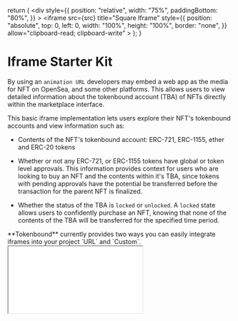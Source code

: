 

  return (
    <div
      style={{
        position: "relative",
        width: "75%",
        paddingBottom: "80%",
      }}
    >
      <iframe
        src={src}
        title="Square Iframe"
        style={{
          position: "absolute",
          top: 0,
          left: 0,
          width: "100%",
          height: "100%",
          border: "none",
        }}
        allow="clipboard-read; clipboard-write"
      ></iframe>
    </div>
  );
}

# Iframe Starter Kit

By using an `animation URL` developers may embed a web app as the media for NFT on OpenSea, and some other platforms. This allows users to view detailed information about the tokenbound account (TBA) of NFTs directly within the marketplace interface.

This basic iframe implementation lets users explore their NFT's tokenbound accounts and view information such as:

- Contents of the NFT's tokenbound account: ERC-721, ERC-1155, ether and ERC-20 tokens

- Whether or not any ERC-721, or ERC-1155 tokens have global or token level approvals. This information provides context for users who are looking to buy an NFT and the contents within it's TBA, since tokens with pending approvals have the potential be transferred before the transaction for the parent NFT is finalized.
- Whether the status of the TBA is `locked` or `unlocked`. A `locked` state allows users to confidently purchase an NFT, knowing that none of the contents of the TBA will be transferred for the specified time period.

<Callout emoji="✍🏽">
  **Tokenbound** currently provides two ways you can easily integrate iframes
  into your project `URL` and `Custom`.
</Callout>
<br />
<Iframe
  src={
    "https://iframe-tokenbound.vercel.app/0x26727ed4f5ba61d3772d1575bca011ae3aef5d36/1/1"
  }
/>
# URL Implementation

The `URL` method is recommended for NFT projects using static images for their artwork, and/or existing projects and wish to show their NFT's Tokenbound account.
This method requires updating the `animation_url` of your NFT's metadata to match this pattern:

```json
{
  "animation_url": "https://iframe-tokenbound.vercel.app/<contractAddress>/<tokenId>/<chainId>"
}
```

`contractAddress`: the contract address of the NFT collection you wish to display <br/>
`tokenId`: the token ID of the individual NFT to be rendered in the iframe <br />
`chainId`: the chain ID of where your NFT collection resides. The following tables shows currently supported chains.

| Network          | Chain ID |
| ---------------- | -------- |
| Ethereum Mainnet | 1        |
| Ethereum Goerli  | 5        |
| Polygon Mainnet  | 137      |
| Polygon Mumbai   | 80001    |
| Optimism Mainnet | 420      |

For example, using `token ID 1` from the `Sapienz` collection on mainnet `1`: [https://iframe-tokenbound.vercel.app/0x26727ed4f5ba61d3772d1575bca011ae3aef5d36/1/1](https://iframe-tokenbound.vercel.app/0x26727ed4f5ba61d3772d1575bca011ae3aef5d36/1/1)

<Callout emoji="✍🏽">
  The old url without the chain ID will still be supported. However to receive
  new features and UI updates, please point the `animation_url` to one of the
  chain IDs listed above.
</Callout>

This iframe implementation relies on Alchemy's indexer to render the NFT's media. If your project uses a custom API to render the NFT's media, us the custom implementation below.

# Custom Implementation

<Steps>

### Fork and clone the [iframe repo](https://github.com/tokenbound/iframe)

```bash copy
git clone git@github.com:githubUser/iframe.git
```

### Create a `.env.local` file and copy the variables from `.env.example`

### Create an Alchemy account and create an API key.

https://dashboard.alchemy.com/

Update your environment variables with your Alchemy

```
NEXT_PUBLIC_ALCHEMY_KEY="<alchemy_key>"
NEXT_PUBLIC_PROVIDER_ENDPOINT="https://..."
```

### Create an account and API key for [n.xyz](https://n.xyz/). This is for checking token approvals.

Update `NEXT_PUBLIC_NXYZ_API_KEY` with your n.xyz credentials. Make sure you enable cors for `n.xyz` for the api key to your domain or `*` for all domains.

```
NEXT_PUBLIC_NXYZ_API_KEY="<nxyz_api_key>"
```

### Use in your custom api endpoint to fetch your NFT's media

The application expects the endpoint to be: `string | string[]`, where the string is a url link to your NFT's assets. It should
dynamically have a route for each tokenId.

For example the `NEXT_PUBLIC_NFT_ENDPOINT` env variable is `https://nft-api.com/nft`. The application will then take the tokenId from the URL and make a fetch to that endpoint: `https://nft-api.com/nft/<tokenId>`.

```
...
NEXT_PUBLIC_NFT_ENDPOINT="..."
```

### Host your application

Host your application on a service provider of your choice and set your metadata server with that host.

```json
{
  "animation_url": "https://iframe-tokenbound.vercel.app/<contractAddress>/<tokenId>/<chainId>"
}
```

</Steps>
